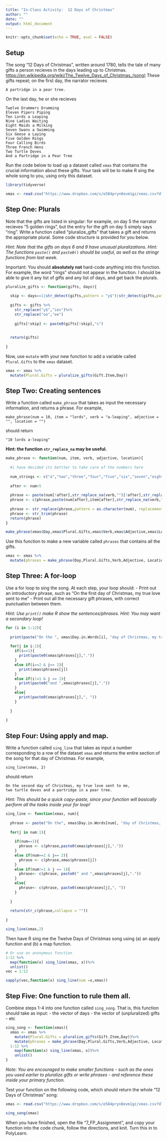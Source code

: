 ```yaml
---
title: "In-Class Activity:  12 Days of Christmas"
author: ""
date: ""
output: html_document
---
```


```r
knitr::opts_chunk$set(echo = TRUE, eval = FALSE)
```

## Setup

The song "12 Days of Christmas", written around 1780, tells the tale of many gifts a person recieves in the days leading up to Christmas. [https://en.wikipedia.org/wiki/The_Twelve_Days_of_Christmas_(song)](https://en.wikipedia.org/wiki/The_Twelve_Days_of_Christmas_(song)) These gifts repeat; on the first day, the narrator recieves

```
A partridge in a pear tree.
```

On the last day, he or she recieves

```
Twelve Drummers Drumming
Eleven Pipers Piping
Ten Lords a Leaping
Nine Ladies Waiting
Eight Maids a Milking
Seven Swans a Swimming
Six Geese a Laying
Five Golden Rings
Four Calling Birds
Three French Hens
Two Turtle Doves
And a Partridge in a Pear Tree
```

Run the code below to load up a dataset called `xmas` that contains the crucial information about these gifts.  Your task will be to make R sing the whole song to you, using only this dataset.

```r

library(tidyverse)

xmas <- read.csv("https://www.dropbox.com/s/e584pryn8evm1gz/xmas.csv?dl=1")
```


## Step One:  Plurals

Note that the gifts are listed in singular: for example, on day 5 the narrator recieves "5 golden rings", but the entry for the gift on day 5 simply says "ring".  Write a function called "pluralize_gifts" that takes a gift and returns the appropriate plural. Some code structure is provided for you below.

*Hint: Note that the gifts on days 6 and 9 have unusual pluralizations.*
*Hint:  The functions `paste()` and `paste0()` should be useful, as well as the stringr functions from last week.*

Important:  You should **absolutely not** hard-code anything into this function.  For example, the word "rings" should not appear in the function.  I should be able to give it any list of gifts and any list of days, and get back the plurals.

```r

pluralize_gifts <- function(gifts, days){
  
  skip <- days==1|str_detect(gifts,pattern = "y$")|str_detect(gifts,pattern = "oo")
  
  gifts <- gifts %>%  
    str_replace("y$","ies")%>%
    str_replace("oo","ee")
        
    gifts[!skip] <- paste0(gifts[!skip],"s")
    
  
  return(gifts)
  
} 

```

Now, use `mutate` with your new function to add a variable called `Plural.Gifts` to the `xmas` dataset.

```r
xmas <- xmas %>%
  mutate(Plural.Gifts = pluralize_gifts(Gift.Item,Day))

```


## Step Two: Creating sentences


Write a function called `make_phrase` that takes as input the necessary information, and returns a phrase.  For example, 

`make_phrase(num = 10, item = "lords", verb = "a-leaping", adjective = "", location = "")`

should return

```
"10 lords a-leaping"
```

**Hint: the function `str_replace_na` may be useful.**

```r
make_phrase <- function(num, item, verb, adjective, location){
  
  #i have decided its bettter to take care of the numbers here
  
  num_strings <- c("a","two","three","four","five","six","seven","eight","nine","ten","eleven","twelve")
  
  after <- num>5
  
  phrase <- paste(num[!after],str_replace_na(verb,"")[!after],str_replace_na(adjective,"")[!after],item[!after],str_replace_na(location,"")[!after])
  phrase <- c(phrase,paste(num[after],item[after],str_replace_na(verb,"")[after],str_replace_na(adjective,"")[after],str_replace_na(location,"")[after]))
  
  phrase <- str_replace(phrase,pattern = as.character(num), replacement = num_strings)
  phrase <- str_trim(phrase)
  return(phrase)
}

make_phrase(xmas$Day,xmas$Plural.Gifts,xmas$Verb,xmas$Adjective,xmas$Location)
```

Use this function to make a new variable called `phrases` that contains all the gifts.

```r
xmas <- xmas %>%
  mutate(phrases = make_phrase(Day,Plural.Gifts,Verb,Adjective, Location))
```


## Step Three:  A for-loop

Use a for loop to sing the song.  At each step, your loop should:
- Print out an introductory phrase, such as  "On the first day of Christmas, my true love sent to me"
- Print out all the necessary gift phrases, with correct punctuation between them.

*Hint: Use `print()` make R show the sentences/phrases.*
*Hint: You  may want a secondary loop!*

```r


for (i in 1:12){
  
  print(paste("On the ", xmas$Day.in.Words[i], "day of Christmas, my true love sent to me,"))
  
  for(j in i:1){
    if(i==1){
      print(paste0(xmas$phrases[j],"."))
    }
    else if(i==2 & j== 2){
      print(xmas$phrases[j])
    }
    else if(i!=1 & j == 1){
      print(paste0("and ",xmas$phrases[j],"."))
    }
    else{
      print(paste0(xmas$phrases[j],", "))
    }
      
  }
  
}


```

## Step Four:  Using apply and map.

Write a function called `sing_line` that takes as input a number corresponding to a row of the dataset `xmas` and returns the entire section of the song for that day of Christmas.  For example, 

`sing_line(xmas, 2)`

should return

```
On the second day of Christmas, my true love sent to me,
two turtle doves and a partridge in a pear tree.
```

*Hint: This should be a quick copy-paste, since your function will basically perform all the tasks inside your for loop!*

```r
sing_line <- function(xmas, num){
  
  phrase <- paste("On the", xmas$Day.in.Words[num], "day of Christmas, my true love sent to me, ")
  
  for(j in num:1){
    
    if(num==1){
      phrase <- c(phrase,paste0(xmas$phrases[j],"."))
    }
    else if(num==2 & j== 2){
      phrase <- c(phrase,xmas$phrases[j])
    }
    else if(num!=1 & j == 1){
      phrase<- c(phrase, paste0(" and ",xmas$phrases[j],"."))
    }
    else{
      phrase<- c(phrase, paste0(xmas$phrases[j],", "))
    }
      
  }
  
  return(str_c(phrase,collapse = ""))
  
}

sing_line(xmas,2)
```


Then have R sing me the Twelve Days of Christmas song using (a) an apply function and (b) a map function.

```r
# Or use an anonymous function
1:12 %>%
  map(function(x) sing_line(xmas, x))%>%
  unlist()
vec = 1:12

sapply(vec,function(x) sing_line(num =x,xmas))
```


## Step Five:  One function to rule them all.

Combine steps 1-4 into one function called `sing_song`.  That is, this function should take as input:
- the vector of days
- the vector of (unpluralized) gifts
- etc

```r
sing_song <- function(xmas){
  xmas <- xmas %>%
    mutate(Plural.Gifts = pluralize_gifts(Gift.Item,Day))%>%
    mutate(phrases = make_phrase(Day,Plural.Gifts,Verb,Adjective, Location))
  1:12 %>%
    map(function(x) sing_line(xmas, x))%>%
    unlist()
}
```

*Note: You are encouraged to make smaller functions - such as the ones you used earlier to pluralize gifts or write phrases - and reference these inside your primary function.*

Test your function on the following code, which should return the whole "12 Days of Christmas" song:

```r
xmas <- read.csv("https://www.dropbox.com/s/e584pryn8evm1gz/xmas.csv?dl=1")

sing_song(xmas)
```

When you have finished, open the file "7_FP_Assignment", and copy your function into the code chunk, follow the directions, and knit.  Turn this in to PolyLearn.




